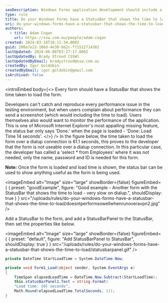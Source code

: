 ```yaml
---
seoDescription: Windows Forms application development should include a StatusBar to display the time taken to load the form, providing valuable insights for developers and users alike.
type: rule
title: Do your Windows Forms have a StatusBar that shows the time to load?
uri: do-your-windows-forms-have-a-statusbar-that-shows-the-time-to-load
authors:
  - title: Adam Cogan
    url: https://ssw.com.au/people/adam-cogan
created: 2024-03-18T18:11:34.000Z
guid: 200a7e13-186d-4e30-b62c-f71512714382
lastUpdated: 2024-06-08T03:27:17.000Z
lastUpdatedBy: Brady Stroud [SSW]
lastUpdatedByEmail: bradystroud@ssw.com.au
createdBy: Igor Goldobin
createdByEmail: igor.goldobin@gmail.com
isArchived: false
---
```


<introEmbed
  body={<>
Every form should have a StatusBar that shows the time taken to load the form.

Developers can't catch and reproduce every performance issue in the testing environment, but when users complain about performance they can send a screenshot (which would including the time to load). Users themselves also would want to monitor the performance of the application. This is one of Microsoft Internet Explorer's most appalling missing feature, the status bar only says 'Done.' when the page is loaded - 'Done: Load Time 14 seconds'.
  </>}
/>
In the figure below, the time taken to load the form over a dialup connection is 61.1 seconds, this proves to the developer that the form is not useable over a dialup connection. In this particular case, the developer has called a 'select \* from Employees' where it was not needed, only the name, password and ID is needed for this form.

**Note:** Once the form is loaded and load time is shown, the status bar can be used to show anything useful as the form is being used.

<imageEmbed
  alt="Image"
  size="large"
  showBorder={false}
  figureEmbed={ {
    preset: "goodExample",
    figure: "Good example - Another form with the StatusBar that shows the time to load - very slow on dialup.",
    shouldDisplay: true
  } }
  src="/uploads/rules/do-your-windows-forms-have-a-statusbar-that-shows-the-time-to-load/doesntperformsowellwhenrunoveravpn2.jpg"
/>


Add a StatusBar to the form, and add a StatusBarPanel to the StatusBar, then set the properties like below.


<imageEmbed
  alt="Image"
  size="large"
  showBorder={false}
  figureEmbed={ {
    preset: "default",
    figure: "Add StatusBarPanel to StatusBar",
    shouldDisplay: true
  } }
  src="/uploads/rules/do-your-windows-forms-have-a-statusbar-that-shows-the-time-to-load/statusbarpanel.gif"
/>


```cs
private DateTime StartLoadTime = System.DateTime.Now;

private void Form1_Load(object sender, System.EventArgs e)
{
    TimeSpan elapsedLoadTime = DateTime.Now.Subtract(StartLoadTime);
    this.statusBarPanel1.Text = string.Format(
    "Load time: {0} seconds",
    Math.Round(elapsedLoadTime.TotalSeconds, 1));
}
```
